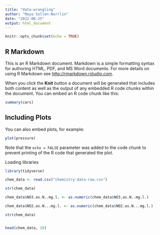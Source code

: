 ```yaml
---
title: "data-wrangling"
author: "Maya Sollen-Norrlin"
date: "2022-08-25"
output: html_document
---
```


```r
knitr::opts_chunk$set(echo = TRUE)
```

## R Markdown

This is an R Markdown document. Markdown is a simple formatting syntax for authoring HTML, PDF, and MS Word documents. For more details on using R Markdown see <http://rmarkdown.rstudio.com>.

When you click the **Knit** button a document will be generated that includes both content as well as the output of any embedded R code chunks within the document. You can embed an R code chunk like this:

```r
summary(cars)
```

## Including Plots

You can also embed plots, for example:

```r
plot(pressure)
```

Note that the `echo = FALSE` parameter was added to the code chunk to prevent printing of the R code that generated the plot.

Loading libraries   
```r

library(tidyverse)

```



```r

chem_data <- read.csv("chemistry-data-raw.csv")

```

 

```r

str(chem_data)


```



```r

chem_data$NO3.as.N..mg.l. <- as.numeric(chem_data$NO3.as.N..mg.l.)

```



```r

chem_data$NO2.as.N...mg.l. <- as.numeric(chem_data$NO2.as.N...mg.l.)


```




```r


str(chem_data)



```



```r


head(chem_data, 20)



```